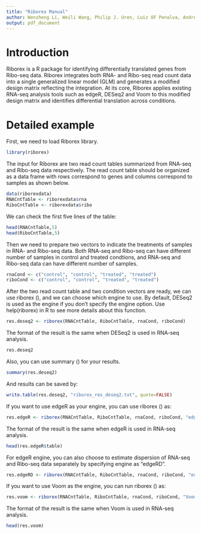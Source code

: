```yaml
---
title: "Riborex Manual"
author: Wenzheng Li, Weili Wang, Philip J. Uren, Luiz OF Penalva, Andrew D. Smith 
output: pdf_document
---
```


# Introduction
Riborex is a R package for identifying differentially translated genes from Ribo-seq
data. Riborex integrates both RNA- and Ribo-seq read count data into a single
generalized linear model (GLM) and generates a modified design matrix reflecting
the integration. At its core, Riborex applies existing RNA-seq analysis
tools such as edgeR, DESeq2 and Voom to this modified design matrix and identifies
differential translation across conditions. 

# Detailed example
First, we need to load Riborex library.
```r
library(riborex)
```

The input for Riborex are two read count tables summarized from RNA-seq and
Ribo-seq data respectively. The read count table should be organized as a
data frame with rows correspond to genes and columns correspond to samples as
shown below.
```r
data(riborexdata)
RNACntTable <- riborexdata$rna
RiboCntTable <- riborexdata$ribo
```

We can check the first five lines of the table:
```r
head(RNACntTable,5)
head(RiboCntTable,5)
```

Then we need to prepare two vectors to indicate the treatments of samples in RNA- and Ribo-seq data. 
Both RNA-seq and Ribo-seq can have different number of samples in control
and treated condtions, and RNA-seq and Ribo-seq data can have different number of samples.
```r
rnaCond <- c("control", "control", "treated", "treated")
riboCond <- c("control", "control", "treated", "treated")
```

After the two read count table and two condition vectors are ready,
we can use riborex (), and we can choose which engine to use.
By default, DESeq2 is used as the engine if you don't specify the
engine option. Use help(riborex) in R to see more details about this
function.
```r
res.deseq2 <- riborex(RNACntTable, RiboCntTable, rnaCond, riboCond)
```

The format of the result is the same when DESeq2 is used in RNA-seq analysis.
```r
res.deseq2
```

Also, you can use summary () for your results.
```r
summary(res.deseq2)
```

And results can be saved by:
```r
write.table(res.deseq2, "riborex_res_deseq2.txt", quote=FALSE)
```



If you want to use edgeR as your engine, you can use riborex () as:
```r
res.edgeR <- riborex(RNACntTable, RiboCntTable, rnaCond, riboCond, "edgeR")
```

The format of the result is the same when edgeR is used in RNA-seq analysis.
```r
head(res.edgeR$table)
```

For edgeR engine, you can also choose to estimate dispersion of RNA-seq and Ribo-seq
data separately by specifying engine as "edgeRD".
```r
res.edgeRD <- riborex(RNACntTable, RiboCntTable, rnaCond, riboCond, "edgeRD")
```

If you want to use Voom as the engine, you can run riborex () as:
```r
res.voom <- riborex(RNACntTable, RiboCntTable, rnaCond, riboCond, "Voom")
```

The format of the result is the same when Voom is used in RNA-seq analysis.
```r
head(res.voom)
```